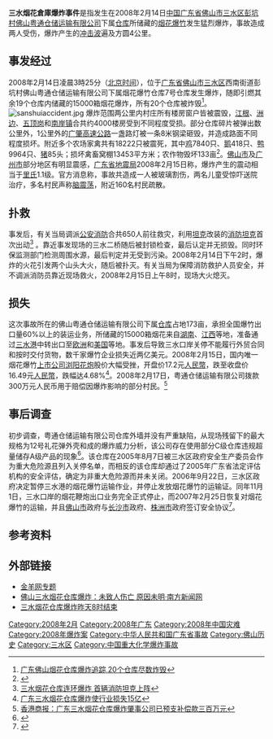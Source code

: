'''三水烟花倉庫爆炸事件'''是指发生在2008年2月14日[[中国|中国]][[广东省|广东省]][[佛山市|佛山市]][[三水区|三水区]][[彭坑村|彭坑村]][[佛山粤通仓储运输有限公司|佛山粤通仓储运输有限公司]]下属[[仓库|仓库]]所储藏的[[烟花|烟花]][[爆竹|爆竹]]发生猛烈爆炸，事故造成两人受伤，爆炸产生的[[冲击波|冲击波]]遍及方圆4公里。

== 事发经过 ==
2008年2月14日凌晨3時25分（[[UTC+8|北京时间]]），位于[[广东省|广东省]][[佛山市|佛山市]][[三水区|三水区]]西南街道彭坑村佛山粤通仓储运输有限公司下属烟花爆竹仓库7号仓库发生爆炸，随即引燃其余19个仓库内储藏的15000箱烟花爆炸，所有20个仓库被炸毁<ref>[http://www.news365.com.cn/gdxww/758324.htm 广东佛山烟花仓库爆炸追踪,20个仓库尽数炸毁]{{dead link|date=2017年11月 |bot=InternetArchiveBot |fix-attempted=yes }}</ref>。 [[File:sanshuiaccident.jpg|thumb]]
爆炸范围两公里内村庄所有楼房窗户皆被震毁，[[江根|江根]]、[[洲边|洲边]]、[[五顶岗|五顶岗]]和[[南岸镇|南岸镇]]合共约4000楼房受到不同程度受损。部分仓库碎片被弹出数公里外，1公里外的[[广肇高速公路|广肇高速公路]]一盏路灯被一条8米钢梁砸毁，并造成路面不同程度损坏。附近多个农场家禽共有18222只被震死，其中[[鸡|鸡]]7840只、[[鹅|鹅]]418只、[[鸭|鸭]]9964只、[[猪|猪]]85头；损坏禽畜窝棚13453平方米；农作物毁坏133亩<ref>{{Cite web |url=http://www.jbzyw.com/cms/html/1/2/20080219/32301.html |title=三水烟花仓库爆炸4千房屋受损1.8万禽畜死 |accessdate=2008-02-23 |archive-date=2008-03-02 |archive-url=https://web.archive.org/web/20080302035834/http://www.jbzyw.com/cms/html/1/2/20080219/32301.html |dead-url=no }}</ref>。[[佛山市|佛山市]]及[[广州市|广州市]]部分地区有明显震感，[[广东省地震局|广东省地震局]]2008年2月15日称，爆炸产生的震动相当于[[里氏|里氏]]1.1级。官方消息称，事故共造成一人被玻璃割伤，两名儿童受惊吓送院治疗，多名村民声称[[脑震荡|脑震荡]]，附近160名村民疏散。

== 扑救 ==
事发后，有关当局调派[[公安|公安]][[消防|消防]]合共650人前往救灾，利用[[坦克|坦克]]改装的[[消防坦克|消防坦克]]首次出动<ref>[http://news.dg.soufun.com/2008-02-15/1513559.htm 三水烟花仓库连环爆炸 首辆消防坦克上阵]</ref> 。靠近事发现场的三水二桥随后被封锁检查，最后认定并无损毁。同时环保监测部门检测周围水源，最后判定并无受到污染。2008年2月14日下午2时，爆炸的火花引发两个山头大火，随后被扑灭。有关当局为保障消防救护人员安全，并不调派消防员靠近现场救火，2008年2月15日上午8时，现场大火熄灭。

== 损失 ==
这次事故所在的佛山粤通仓储运输有限公司下属[[仓库|仓库]]占地173亩，承担全国爆竹出口量60%以上的装运业务，所储藏的15000箱烟花来自[[湖南|湖南]]、[[江西|江西]]等地，准备通过[[三水港|三水港]]中转出口至[[欧洲|欧洲]]和[[美国|美国]]等地。事发后导致三水口岸关停不能履行外贸合同和按时交付货物，数千家爆竹企业损失近两亿美元。2008年2月15日，国内唯一烟花爆竹[[上市公司|上市公司]][[熊猫金控|浏阳花炮]]股价大幅受挫，开盘价17.2元[[人民幣|人民幣]]，跌至收盘价16.49元[[人民幣|人民幣]]，跌幅达4.68%<ref>[http://www.xici.net/b920638/d65569860.htm 广东三水烟花仓库爆炸使行业损失15亿]</ref>。2008年2月17日，粤通仓储运输有限公司拨款300万元人民币用于赔偿因爆炸影响的部分村民。<ref>[http://www.gd.chinanews.com.cn/2008/2008-02-28/8/63133.shtml 香港商报：广东三水烟花仓库爆炸肇事公司已预支补偿款三百万元]{{Dead link}}</ref>

== 事后调查 ==
初步调查，粤通仓储运输有限公司仓库外墙并没有严重缺陷，从现场残留下的最大规格为12号礼花弹外壳和成的爆炸威力分析，该公司存在使用部分C级仓库违规超量储存A级产品的现象<ref>{{Cite web |url=http://news.xinhuanet.com/video/2008-02/17/content_7617825.htm |title=国务院通报广东三水烟花仓库爆炸事故 新华网 |accessdate=2008-02-23 |archive-date=2008-05-21 |archive-url=https://web.archive.org/web/20080521055216/http://news.xinhuanet.com/video/2008-02/17/content_7617825.htm |dead-url=no }}</ref>。该仓库在2005年8月7日被三水区政府安全生产委员会作为重大危险源且列入关停名单，而相反的该仓库却通过了2005年广东省法定评估机构的安全评估，确定为非重大危险源而并未关闭。2006年9月22日，三水区政府决定暂停三水港的烟花爆竹运输作业，并停止发放烟花爆竹的运输证。同年11月1日，三水口岸的烟花鞭炮出口业务完全正式停止，而2007年2月25日恢复对烟花爆竹的运输，并且[[佛山市|佛山市]]政府与[[长沙市|长沙市]]政府、[[株洲市|株洲市]]政府签订安全协议<ref>{{Cite web |url=http://news.zj.com/china/detail/2008-02-15/928485.html |title=广东三水烟花仓库爆炸 百余村民房屋被震裂 |access-date=2008-02-23 |archive-url=https://web.archive.org/web/20080301110036/http://news.zj.com/china/detail/2008-02-15/928485.html |archive-date=2008-03-01 |dead-url=yes }}</ref>。

== 参考资料 ==
<div class="references-small">
<references />
</div>

== 外部链接 ==
*[https://web.archive.org/web/20080217154716/http://www.ycwb.com/special/node_5110.htm 金羊网专题]
*[http://www.southcn.com/today/hotpicnews/content/2008-02/15/content_4328011.htm 佛山三水烟花仓库爆炸：未致人伤亡 原因未明·南方新闻网]{{Wayback|url=http://www.southcn.com/today/hotpicnews/content/2008-02/15/content_4328011.htm |date=20080303110257 }}
*[https://web.archive.org/web/20080302010131/http://www.gd.xinhuanet.com/newscenter/photo/2008-02/16/content_12465110.htm 三水烟花仓库爆炸昨天8时结束]

[[Category:2008年2月|Category:2008年2月]]
[[Category:2008年广东|Category:2008年广东]]
[[Category:2008年中国灾难|Category:2008年中国灾难]]
[[Category:2008年爆炸案|Category:2008年爆炸案]]
[[Category:中华人民共和国广东省事故|Category:中华人民共和国广东省事故]]
[[Category:佛山历史|Category:佛山历史]]
[[Category:三水区|Category:三水区]]
[[Category:中国重大化学爆炸事故|Category:中国重大化学爆炸事故]]